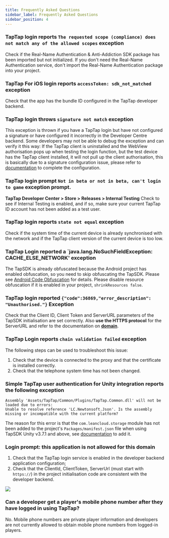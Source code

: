 ```yaml
---
title: Frequently Asked Questions
sidebar_label: Frequently Asked Questions
sidebar_position: 4
---
```



### TapTap login reports `The requested scope (compliance) does not match any of the allowed scopes` exception

Check if the Real-Name Authentication & Anti-Addiction SDK package has been imported but not initialized. If you don't need the Real-Name Authentication service, don't import the Real-Name Authentication package into your project.


### TapTap For iOS login reports `accessToken: sdk_not_matched` exception
Check that the app has the bundle ID configured in the TapTap developer backend.

### TapTap login throws `signature not match` exception
This exception is thrown if you have a TapTap login but have not configured a signature or have configured it incorrectly in the Developer Centre backend. Some developers may not be able to debug the exception and can verify it this way: If the TapTap client is uninstalled and the WebView authorisation pops up when testing the login function, but the test device has the TapTap client installed, it will not pull up the client authorisation, this is basically due to a signature configuration issue, please refer to [documentation](/sdk/start/quickstart/#configure-signature-certificate) to complete the configuration.

### TapTap login prompt `Not in beta or not in beta, can't login to game` exception prompt.
**TapTap Developer Center > Store > Releases > Internal Testing** Check to see if Internal Testing is enabled, and if so, make sure your current TapTap ID account has not been added as a test user.

### TapTap login reports `state not equal` exception
Check if the system time of the current device is already synchronised with the network and if the TapTap client version of the current device is too low.

### TapTap Login reported a `java.lang.NoSuchFieldException: CACHE_ELSE_NETWORK' exception
The TapSDK is already obfuscated because the Android project has enabled obfuscation, so you need to skip obfuscating the TapSDK. Please see [Android Code Obfuscation](/sdk/start/quickstart/#android-code-obfuscation) for details. Please disable resource obfuscation if it is enabled in your project, `shrinkResources false`.

### TapTap login reported `{"code":36869,"error_description": "Unauthorised."}` Exception
Check that the Client ID, Client Token and ServerURL parameters of the TapSDK initialisation are set correctly. Also **use the HTTPS protocol** for the ServerURL and refer to the documentation on **[domain](/sdk/start/get-ready/#domain)**.

### TapTap Login reports `chain validation failed` exception
The following steps can be used to troubleshoot this issue:
1. Check that the device is connected to the proxy and that the certificate is installed correctly.
2. Check that the telephone system time has not been changed.

### Simple TapTap user authentication for Unity integration reports the following exception

```
Assembly 'Assets/TapTap/Common/Plugins/TapTap.Common.dll' will not be loaded due to errors:
Unable to resolve reference 'LC.Newtonsoft.Json'. Is the assembly missing or incompatible with the current platform?
```
The reason for this error is that the `com.leancloud.storage` module has not been added to the project's `Packages/manifest.json` file when using TapSDK Unity v3.7.1 and above, see [documentation](/sdk/taptap-login/guide/tap-login/#getting-the-sdk) to add it.

### Login prompt: this application is not allowed for this domain

1. Check that the TapTap login service is enabled in the developer backend application configuration;
2. Check that the ClientId, ClientToken, ServerUrl (must start with `https://`) in the project initialisation code are consistent with the developer backend.


![](https://dc-file.leanticket.cn/VIFonJ9YOJ4SAXb3WdVhMYWlF84xGKkN/CF18E02C-C819-4940-9C9B-60050062EDD0.png)

### Can a developer get a player's mobile phone number after they have logged in using TapTap?

No. Mobile phone numbers are private player information and developers are not currently allowed to obtain mobile phone numbers from logged-in players.
